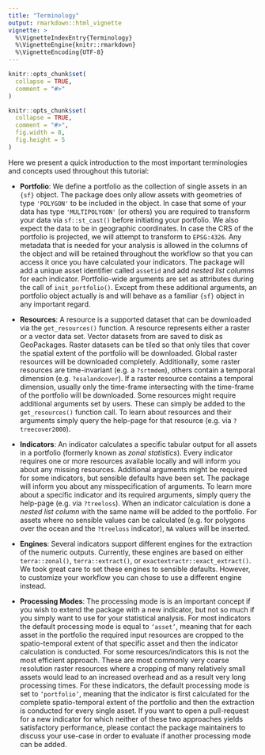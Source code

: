 ```yaml
---
title: "Terminology"
output: rmarkdown::html_vignette
vignette: >
  %\VignetteIndexEntry{Terminology}
  %\VignetteEngine{knitr::rmarkdown}
  %\VignetteEncoding{UTF-8}
---
```


```r
knitr::opts_chunk$set(
  collapse = TRUE,
  comment = "#>"
)
```

```r
knitr::opts_chunk$set(
  collapse = TRUE,
  comment = "#>",
  fig.width = 8,
  fig.height = 5
)
```

Here we present a quick introduction to the most important terminologies and concepts
used throughout this tutorial:

- **Portfolio**: We define a portfolio as
the collection of single assets in an <code>{sf}</code> object. The package
does only allow assets with geometries of type `'POLYGON'` to be included in the object.
In case that some of your data has type `'MULTIPOLYGON'` (or others) you are required to 
transform your data via <code>sf::st_cast()</code> before initiating your portfolio. 
We also expect the data to be in geographic coordinates. 
In case the CRS of the portfolio is projected, we will attempt to transform to
<code>EPSG:4326</code>. Any metadata that is needed for your analysis is allowed
in the columns of the object and will be retained throughout the workflow so that
you can access it once you have calculated your indicators.
The package will add a unique asset identifier called <code>assetid</code> and
add *nested list columns* for each indicator. Portfolio-wide arguments are set as 
attributes during the call of <code>init_portfolio()</code>. Except from these additional
arguments, an portfolio object actually is and will behave as a familiar <code>{sf}</code>
object in any important regard.

- **Resources**: A resource is a supported dataset that can be downloaded via the 
<code>get_resources()</code> function. A resource represents either a raster or a 
vector data set. Vector datasets from are saved to disk as
GeoPackages. Raster datasets can be tiled so that only tiles that cover the 
spatial extent of the portfolio will be downloaded. Global raster resources will
be downloaded completely. Additionally, some raster resources are time-invariant
(e.g. a <code>?srtmdem</code>), others contain a temporal dimension (e.g. <code>?esalandcover</code>). 
If a raster resource contains a temporal dimension, usually only the time-frame 
intersecting with the time-frame of the portfolio will be downloaded. Some resources might
require additional arguments set by users. These can simply be added to the 
<code>get_resources()</code> function call. To learn about resources and
their arguments simply query the help-page for that resource (e.g. via <code>?treecover2000</code>).

- **Indicators**: An indicator calculates a specific tabular output for all
assets in a portfolio (formerly known as *zonal statistics*). Every indicator
requires one or more resources available locally and will inform you about any
missing resources. Additional arguments might be required for some indicators, 
but sensible defaults have been set. The package will inform you about any 
misspecification of arguments. To learn more about a specific indicator and its 
required arguments, simply query the help-page (e.g. via <code>?treeloss</code>). 
When an indicator calculation is done a *nested list column* with the same name 
will be added to the portfolio. For assets where no sensible values can be 
calculated (e.g. for polygons over the ocean and the `?treeloss` indicator),
`NA` values will be inserted.

- **Engines**: Several indicators support different engines for the extraction of
the numeric outputs. Currently, these engines are based on either <code>terra::zonal()</code>,
<code>terra::extract()</code>, or <code>exactextractr::exact_extract()</code>. We took 
great care to set these engines to sensible defaults. However, to 
customize your workflow you can chose to use a different engine instead.

- **Processing Modes**: The processing mode is is an important concept if you wish 
to extend the package with a new indicator, but not so much if you simply want to
use for your statistical analysis. For most indicators the default processing 
mode is equal to <code>'asset'</code>, meaning that for each asset in the 
portfolio the required input resources are cropped to the spatio-temporal extent 
of that specific asset and then the indicator calculation is conducted. For some 
resources/indicators this is not the most efficient approach. These are most 
commonly very coarse resolution raster resources where a cropping of many 
relatively small assets would lead to an increased overhead and as a result
very long processing times. For these indicators, the default processing mode is
set to <code>'portfolio'</code>, meaning that the indicator is first calculated for the
complete spatio-temporal extent of the portfolio and then the extraction is conducted
for every single asset. If you want to open a pull-request for a new indicator for
which neither of these two approaches yields satisfactory performance, please contact
the package maintainers to discuss your use-case in order to evaluate if another
processing mode can be added.
